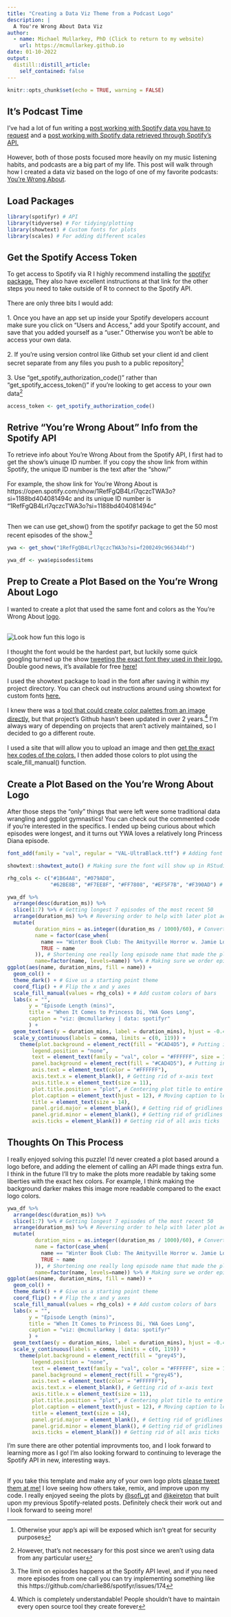 ```yaml
---
title: "Creating a Data Viz Theme from a Podcast Logo"
description: |
  A You're Wrong About Data Viz
author:
  - name: Michael Mullarkey, PhD (Click to return to my website)
    url: https://mcmullarkey.github.io
date: 01-10-2022
output:
  distill::distill_article:
    self_contained: false
---
```



```r
knitr::opts_chunk$set(echo = TRUE, warning = FALSE)
```

## It's Podcast Time

I've had a lot of fun writing a [post working with Spotify data you have to request](https://mcmullarkey.github.io/mcm-blog/posts/2022-01-04-tidy-your-spotify-data/){target="_blank"} and a [post working with Spotify data retrieved through Spotify's API.](https://mcmullarkey.github.io/mcm-blog/posts/2022-01-07-spotify-api-r/){target="_blank"} <br>
<br>
However, both of those posts focused more heavily on my music listening habits, and podcasts are a big part of my life. This post will walk through how I created a data viz based on the logo of one of my favorite podcasts: [You're Wrong About](https://open.spotify.com/show/1RefFgQB4Lrl7qczcTWA3o?si=d25c2a2485b84e1b){target="_blank"}.

## Load Packages

```r

library(spotifyr) # API
library(tidyverse) # For tidying/plotting
library(showtext) # Custom fonts for plots
library(scales) # For adding different scales

```

## Get the Spotify Access Token

To get access to Spotify via R I highly recommend installing the [spotifyr package.](https://www.rcharlie.com/spotifyr/index.html){target="_blank"} They also have excellent instructions at that link for the other steps you need to take outside of R to connect to the Spotify API. <br> 
<br>
There are only three bits I would add: <br>
<br>
1. Once you have an app set up inside your Spotify developers account make sure you click on "Users and Access," add your Spotify account, and save that you added yourself as a "user." Otherwise you won't be able to access your own data.<br>
<br>
2. If you're using version control like Github set your client id and client secret separate from any files you push to a public repository^[Otherwise your app's api will be exposed which isn't great for security purposes] <br> 
<br>
3. Use "get_spotify_authorization_code()" rather than "get_spotify_access_token()" if you're looking to get access to your own data^[However, that's not necessary for this post since we aren't using data from any particular user]

```r

access_token <- get_spotify_authorization_code()

```

## Retrive "You're Wrong About" Info from the Spotify API

To retrieve info about You're Wrong About from the Spotify API, I first had to get the show's uinuqe ID number. If you copy the show link from within Spotify, the unique ID number is the text after the "show/" <br>
<br>
For example, the show link for You're Wrong About is https://open.spotify.com/show/1RefFgQB4Lrl7qczcTWA3o?si=1188bd404081494c and its unique ID number is "1RefFgQB4Lrl7qczcTWA3o?si=1188bd404081494c" <br>
<br>

Then we can use get_show() from the spotifyr package to get the 50 most recent episodes of the show.^[The limit on episodes happens at the Spotify API level, and if you need more episodes from one call you can try implementing something like this https://github.com/charlie86/spotifyr/issues/174]

```r

ywa <- get_show("1RefFgQB4Lrl7qczcTWA3o?si=f200249c966344bf")

ywa_df <- ywa$episodes$items

```

## Prep to Create a Plot Based on the You're Wrong About Logo

I wanted to create a plot that used the same font and colors as the You're Wrong About [logo](https://en.wikipedia.org/wiki/File:Logo_for_the_podcast_You%27re_Wrong_About.jpg). <br>
<br>

![Look how fun this logo is](ywa_logo.png)
<br>
<br>
I thought the font would be the hardest part, but luckily some quick googling turned up the show [tweeting the exact font they used in their logo.](https://twitter.com/yourewrongabout/status/1257315597295083526){target="_blank"} Double good news, it's available for free [here!](https://www.fontfabric.com/fonts/val/){target="_blank"} <br>
<br>
I used the showtext package to load in the font after saving it within my project directory. You can check out instructions around using showtext for custom fonts [here.](https://cran.rstudio.com/web/packages/showtext/vignettes/introduction.html){target="_blank"} <br>
<br>
I knew there was a [tool that could create color palettes from an image directly](https://github.com/AndreaCirilloAC/paletter){target="_blank"}, but that project's Github hasn't been updated in over 2 years.^[Which is completely understandable! People shouldn't have to maintain every open source tool they create forever] I'm always wary of depending on projects that aren't actively maintained, so I decided to go a different route. <br>
<br>
I used a site that will allow you to upload an image and then [get the exact hex codes of the colors.](https://html-color-codes.info/colors-from-image/){target="_blank"} I then added those colors to plot using the scale_fill_manual() function. 

## Create a Plot Based on the You're Wrong About Logo

After those steps the "only" things that were left were some traditional data wrangling and ggplot gymnastics! You can check out the commented code if you're interested in the specifics. I ended up being curious about which episodes were longest, and it turns out YWA loves a relatively long Princess Diana episode.

```r

font_add(family = "val", regular = "VAL-UltraBlack.ttf") # Adding font for use in plots

showtext::showtext_auto() # Making sure the font will show up in RStudio

rhg_cols <- c("#1B64A8", "#079AD8", 
              "#62BE8B", "#F7EE8F", "#FF7808", "#EF5F7B", "#F390AD") # The colors from the HTML Color Codes Site

ywa_df %>% 
  arrange(desc(duration_ms)) %>% 
  slice(1:7) %>% # Getting longest 7 episodes of the most recent 50
  arrange(duration_ms) %>% # Reversing order to help with later plot aesthetics
  mutate(
         duration_mins = as.integer((duration_ms / 1000)/60), # Converting episode length from ms to mins
         name = factor(case_when(
           name == "Winter Book Club: The Amityville Horror w. Jamie Loftus (Part 2)" ~ "The Amityville Horror w. Jamie Loftus (Part 2)",
           TRUE ~ name
         )), # Shortening one really long episode name that made the plot look weird
         name=factor(name, levels=name)) %>% # Making sure we order episodes by episode length in the plot
ggplot(aes(name, duration_mins, fill = name)) +
  geom_col() +
  theme_dark() + # Give us a starting point theme
  coord_flip() + # Flip the x and y axes
  scale_fill_manual(values = rhg_cols) + # Add custom colors of bars
  labs(x = "",
       y = "Episode Length (mins)",
       title = "When It Comes to Princess Di, YWA Goes Long",
       caption = "viz: @mcmullarkey | data: spotifyr"
       ) +
  geom_text(aes(y = duration_mins, label = duration_mins), hjust = -0.4, family = "val", color = "#FFFFFF", size = 5.5) + # Adding labels with num of mins per episode
  scale_y_continuous(labels = comma, limits = c(0, 119)) +
    theme(plot.background = element_rect(fill = "#CAD4D5"), # Putting in grey background for plot
        legend.position = "none",
        text = element_text(family = "val", color = "#FFFFFF", size = 13),
        panel.background = element_rect(fill = "#CAD4D5"), # Putting in grey background for panel
        axis.text = element_text(color = "#FFFFFF"),
        axis.text.x = element_blank(), # Getting rid of x-axis text
        axis.title.x = element_text(size = 11),
        plot.title.position = "plot", # Centering plot title to entire plot
        plot.caption = element_text(hjust = 12), # Moving caption to left corner of plot
        title = element_text(size = 14),
        panel.grid.major = element_blank(), # Getting rid of gridlines pt 1
        panel.grid.minor = element_blank(), # Getting rid of gridlines pt 2
        axis.ticks = element_blank()) # Getting rid of all axis ticks 

```
## Thoughts On This Process

I really enjoyed solving this puzzle! I'd never created a plot based around a logo before, and adding the element of calling an API made things extra fun. I think in the future I'll try to make the plots more readable by taking some liberties with the exact hex colors. For example, I think making the background darker makes this image more readable compared to the exact logo colors.

```r

ywa_df %>% 
  arrange(desc(duration_ms)) %>% 
  slice(1:7) %>% # Getting longest 7 episodes of the most recent 50
  arrange(duration_ms) %>% # Reversing order to help with later plot aesthetics
  mutate(
         duration_mins = as.integer((duration_ms / 1000)/60), # Converting episode length from ms to mins
         name = factor(case_when(
           name == "Winter Book Club: The Amityville Horror w. Jamie Loftus (Part 2)" ~ "The Amityville Horror w. Jamie Loftus (Part 2)",
           TRUE ~ name
         )), # Shortening one really long episode name that made the plot look weird
         name=factor(name, levels=name)) %>% # Making sure we order episodes by episode length in the plot
ggplot(aes(name, duration_mins, fill = name)) +
  geom_col() +
  theme_dark() + # Give us a starting point theme
  coord_flip() + # Flip the x and y axes
  scale_fill_manual(values = rhg_cols) + # Add custom colors of bars
  labs(x = "",
       y = "Episode Length (mins)",
       title = "When It Comes to Princess Di, YWA Goes Long",
       caption = "viz: @mcmullarkey | data: spotifyr"
       ) +
  geom_text(aes(y = duration_mins, label = duration_mins), hjust = -0.4, family = "val", color = "#FFFFFF", size = 5.5) + # Adding labels with num of mins per episode
  scale_y_continuous(labels = comma, limits = c(0, 119)) +
    theme(plot.background = element_rect(fill = "grey45"),
        legend.position = "none",
        text = element_text(family = "val", color = "#FFFFFF", size = 13),
        panel.background = element_rect(fill = "grey45"),
        axis.text = element_text(color = "#FFFFFF"),
        axis.text.x = element_blank(), # Getting rid of x-axis text
        axis.title.x = element_text(size = 11),
        plot.title.position = "plot", # Centering plot title to entire plot
        plot.caption = element_text(hjust = 12), # Moving caption to left corner of plot
        title = element_text(size = 14),
        panel.grid.major = element_blank(), # Getting rid of gridlines pt 1
        panel.grid.minor = element_blank(), # Getting rid of gridlines pt 2
        axis.ticks = element_blank()) # Getting rid of all axis ticks 

```
I'm sure there are other potential improvments too, and I look forward to learning more as I go! I'm also looking forward to continuing to leverage the Spotify API in new, interesting ways.  <br>
<br> 

If you take this template and make any of your own logo plots [please tweet them at me!](https://twitter.com/mcmullarkey){target="_blank"} I love seeing how others take, remix, and improve upon my code. I really enjoyed seeing the plots by [\@sofi_gt](https://twitter.com/sofigs_gt/status/1480254326325055507){target="_blank"} and [\@keireton](https://twitter.com/keireton/status/1480693205288960000){target="_blank"} that built upon my previous Spotify-related posts. Definitely check their work out and I look forward to seeing more!

